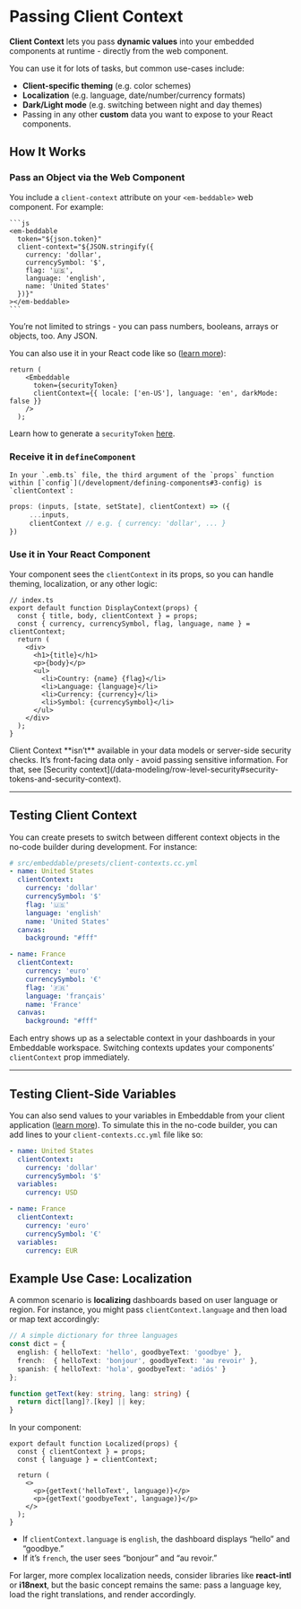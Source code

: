 # Passing Client Context

**Client Context** lets you pass **dynamic values** into your embedded components at runtime - directly from the web component. 

You can use it for lots of tasks, but common use-cases include:

- **Client-specific theming** (e.g. color schemes)
- **Localization** (e.g. language, date/number/currency formats)
- **Dark/Light mode** (e.g. switching between night and day themes)
- Passing in any other **custom** data you want to expose to your React components.

## How It Works

<Steps>

### **Pass an Object via the Web Component**  
    
You include a `client-context` attribute on your `<em-beddable>` web component. For example:

    ```js
    <em-beddable
      token="${json.token}"
      client-context="${JSON.stringify({ 
        currency: 'dollar',
        currencySymbol: '$',
        flag: '🇺🇸',
        language: 'english',
        name: 'United States'
      })}"
    ></em-beddable>
    ```

You’re not limited to strings - you can pass numbers, booleans, arrays or objects, too.  Any JSON.

You can also use it in your React code like so ([learn more](/deployment/interactivity)):

```tsx
return (
    <Embeddable
      token={securityToken}
      clientContext={{ locale: ['en-US'], language: 'en', darkMode: false }}
    />
  );
```

Learn how to generate a `securityToken` [here](/deployment/tokens-api).

### **Receive it in `defineComponent`**  
    
    In your `.emb.ts` file, the third argument of the `props` function within [`config`](/development/defining-components#3-config) is `clientContext`:
   
   ```ts
   props: (inputs, [state, setState], clientContext) => ({
        ...inputs,
        clientContext // e.g. { currency: 'dollar', ... }
   })
   ```

### **Use it in Your React Component**  
   
   Your component sees the `clientContext` in its props, so you can handle theming, localization, or any other logic:

   ```tsx
   // index.ts
   export default function DisplayContext(props) {
     const { title, body, clientContext } = props;
     const { currency, currencySymbol, flag, language, name } = clientContext;
     return (
       <div>
         <h1>{title}</h1>
         <p>{body}</p>
         <ul>
           <li>Country: {name} {flag}</li>
           <li>Language: {language}</li>
           <li>Currency: {currency}</li>
           <li>Symbol: {currencySymbol}</li>
         </ul>
       </div>
     );
   }
   ```
</Steps>

<Callout emoji="💡">
Client Context **isn’t** available in your data models or server-side security checks. It’s front-facing data only - avoid passing sensitive information. For that, see [Security context](/data-modeling/row-level-security#security-tokens-and-security-context).
</Callout>


---

## Testing Client Context

You can create presets to switch between different context objects in the no-code builder during development. For instance:

```yaml
# src/embeddable/presets/client-contexts.cc.yml
- name: United States
  clientContext:
    currency: 'dollar'
    currencySymbol: '$'
    flag: '🇺🇸'
    language: 'english'
    name: 'United States'
  canvas:
    background: "#fff"

- name: France
  clientContext:
    currency: 'euro'
    currencySymbol: '€'
    flag: '🇫🇷'
    language: 'français'
    name: 'France'
  canvas:
    background: "#fff"
```

Each entry shows up as a selectable context in your dashboards in your Embeddable workspace. Switching contexts updates your components’ `clientContext` prop immediately.

---

## Testing Client-Side Variables

You can also send values to your variables in Embeddable from your client application ([learn more](/deployment/interactivity#pass-in-and-update-variables)). To simulate this in the no-code builder, you can add lines to your `client-contexts.cc.yml` file like so:

```yaml
- name: United States
  clientContext:
    currency: 'dollar'
    currencySymbol: '$'
  variables:
    currency: USD

- name: France
  clientContext:
    currency: 'euro'
    currencySymbol: '€'
  variables:
    currency: EUR
```

## Example Use Case: Localization

A common scenario is **localizing** dashboards based on user language or region. For instance, you might pass `clientContext.language` and then load or map text accordingly:

```ts
// A simple dictionary for three languages
const dict = {
  english: { helloText: 'hello', goodbyeText: 'goodbye' },
  french:  { helloText: 'bonjour', goodbyeText: 'au revoir' },
  spanish: { helloText: 'hola', goodbyeText: 'adiós' }
};

function getText(key: string, lang: string) {
  return dict[lang]?.[key] || key;
}
```

In your component:

```tsx
export default function Localized(props) {
  const { clientContext } = props;
  const { language } = clientContext;

  return (
    <>
      <p>{getText('helloText', language)}</p>
      <p>{getText('goodbyeText', language)}</p>
    </>
  );
}
```

- If `clientContext.language` is `english`, the dashboard displays “hello” and “goodbye.”
- If it’s `french`, the user sees “bonjour” and “au revoir.”

For larger, more complex localization needs, consider libraries like **react-intl** or **i18next**, but the basic concept remains the same: pass a language key, load the right translations, and render accordingly.
